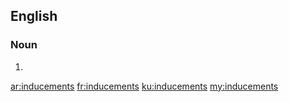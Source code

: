 ==English==

===Noun===
{{head|en|plural}}

# {{plural of|inducement|lang=en}}

[[ar:inducements]]
[[fr:inducements]]
[[ku:inducements]]
[[my:inducements]]